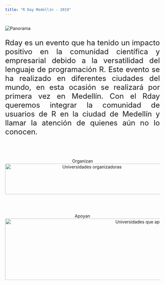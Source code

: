 ```yaml
---
title: "R Day Medellín - 2019"
---
```


<h2> </h2>

<img src="imagenes/foto_recuerdo.jpg" alt="Panorama">

<font size="5">
<p align="justify">Rday es un evento que ha tenido un impacto positivo en la comunidad científica y empresarial debido a la versatilidad del lenguaje de programación R. Este evento se ha realizado en diferentes ciudades del mundo, en esta ocasión se realizará por primera vez en Medellín. Con el Rday queremos integrar la comunidad de usuarios de R en la ciudad de Medellín y llamar la atención de quienes aún no lo conocen.</p>
</font>

<br/>
<br/>

<center>
Organizan  
<img src="imagenes/auxiliar.png" alt="Universidades organizadoras" width="550" height="100">
</center>

<br/>
<br/>

<center>
Apoyan  
<img src="imagenes/apoyan.png" alt="Universidades que apoya" width="870" height="200">
</center>


